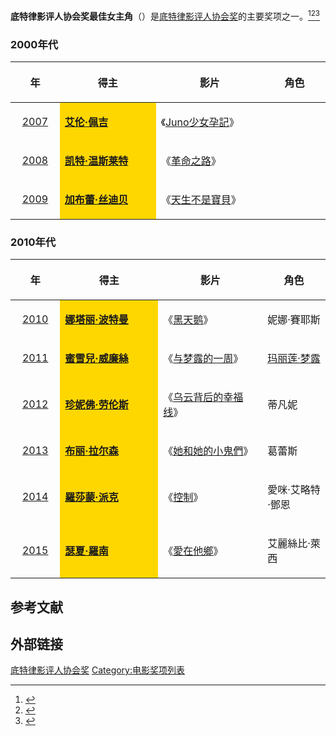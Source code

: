 {{update|time=2020-07-06}}
{{NoteTA
|G1=Show
|G2=Movie
}}
'''底特律影评人协会奖最佳女主角'''（{{lang-en|'''Detroit Film Critics Society Award for Best Actress'''}}）是[[底特律影评人协会|底特律影评人协会奖]]的主要奖项之一。<ref>{{cite web |url=http://yule.sohu.com/20131216/n391843569.shtml |title=底特律影评人协会力捧《她》 斯嘉丽夺女配 |accessdate=2013 |publisher=搜狐网 |work= |language=zh-hans |archive-date=2014-03-23 |archive-url=https://web.archive.org/web/20140323091801/http://yule.sohu.com/20131216/n391843569.shtml |dead-url=no }}</ref><ref>{{cite web |url=http://ent.sina.com.cn/m/f/2012-12-24/22403819545.shtml |title=底特律影评人协会奖揭晓 “幸福线”获五奖 |accessdate=2012 |publisher=新浪网 |work= |language=zh-hans |archive-date=2014-03-24 |archive-url=https://web.archive.org/web/20140324153845/http://ent.sina.com.cn/m/f/2012-12-24/22403819545.shtml |dead-url=no }}</ref><ref>{{cite web |url=http://ent.sina.com.cn/m/f/2011-12-20/18253512972.shtml |title=底特律影评协会奖：《艺术家》封禅茉莉甘初胜 |accessdate=2011 |publisher=新浪网 |work= |language=zh-hans |archive-date=2014-03-24 |archive-url=https://web.archive.org/web/20140324153757/http://ent.sina.com.cn/m/f/2011-12-20/18253512972.shtml |dead-url=no }}</ref>

=== 2000年代 ===
{| class="wikitable" width="95%" cellpadding="5"
|-
!width="100"|年
!width="350"|得主
!width="350"|影片
!width="200"|角色
|-
|style="text-align:center;"| [[2007年底特律影评人协会奖|2007]] || style="background:#FFD700;" | '''[[艾伦·佩吉|艾伦·佩吉]]''' || 《[[Juno少女孕記|Juno少女孕記]]》 ||  
|-
|style="text-align:center;"| [[2008年底特律影评人协会奖|2008]] ||  style="background:#FFD700;" | '''[[凯特·温斯莱特|凯特·温斯莱特]]''' || 《[[革命之路|革命之路]]》 || 
|-
|style="text-align:center;"| [[2009年底特律影评人协会奖|2009]] ||  style="background:#FFD700;" |'''[[加布蕾·丝迪贝|加布蕾·丝迪贝]]''' || 《[[天生不是寶貝|天生不是寶貝]]》 ||  
|}

=== 2010年代 ===
{| class="wikitable" width="95%" cellpadding="5"
|-
!width="100"|年
!width="350"|得主
!width="350"|影片
!width="200"|角色
|-
|style="text-align:center;"| [[2010年底特律影评人协会奖|2010]] ||  style="background:#FFD700;" | '''[[娜塔丽·波特曼|娜塔丽·波特曼]]''' || 《[[黑天鹅_(电影)|黑天鹅]]》 ||  妮娜·賽耶斯
|-
|style="text-align:center;"| [[2011年底特律影评人协会奖|2011]] ||  style="background:#FFD700;" | '''[[蜜雪兒·威廉絲|蜜雪兒·威廉絲]]''' || 《[[与梦露的一周|与梦露的一周]]》 ||  [[玛丽莲·梦露|玛丽莲·梦露]]
|-
|style="text-align:center;"| [[2012年底特律影评人协会奖|2012]] ||  style="background:#FFD700;" | '''[[珍妮佛·劳伦斯|珍妮佛·劳伦斯]]'''|| 《[[乌云背后的幸福线|乌云背后的幸福线]]》 || 蒂凡妮
|-
|style="text-align:center;"| [[2013年底特律影评人协会奖|2013]] || style="background:#FFD700;" | '''[[布丽·拉尔森|布丽·拉尔森]]'''|| 《[[她和她的小鬼們|她和她的小鬼們]]》 || 葛蕾斯 
|-
|style="text-align:center;"| [[2014年底特律影评人协会奖|2014]] || style="background:#FFD700;" | '''[[羅莎蒙·派克|羅莎蒙·派克]]'''|| 《[[控制_(2014年電影)|控制]]》  || 愛咪·艾略特·鄧恩 
|-
|style="text-align:center;"| [[2015年底特律影评人协会奖|2015]] || style="background:#FFD700;" | '''[[瑟夏·羅南|瑟夏·羅南]]'''|| 《[[愛在他鄉|愛在他鄉]]》  || 艾麗絲比·萊西
|}

==参考文献==
{{reflist}}

== 外部链接 ==
{{底特律影评人协会奖}}

[[Category:底特律影评人协会奖|底特律影评人协会奖]]
[[Category:电影奖项列表|Category:电影奖项列表]]